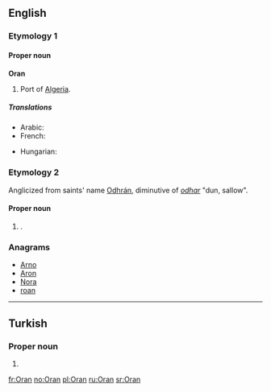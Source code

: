 {{also|oran|òran}}
==English==
{{wikipedia}}

===Etymology 1===
{{etystub}}

====Proper noun====
'''Oran'''

# Port of [[Algeria]].

=====Translations=====
{{trans-top|port of Algeria}}
* Arabic: {{t-|ar|وهران|p|tr=wahrān}}
* French: {{t+|fr|Oran}}
{{trans-mid}}
* Hungarian: {{t-|hu|Orán}}
{{trans-bottom}}

===Etymology 2===
Anglicized from {{etyl|ga}} saints' name [[Odhrán]], diminutive of ''[[odhar]]'' "dun, sallow".

====Proper noun====
{{en-proper noun}}

# {{given name|male|from=Irish}}.

===Anagrams===
* [[Arno#English|Arno]]
* [[Aron#English|Aron]]
* [[Nora#English|Nora]]
* [[roan#English|roan]]

----

==Turkish==

===Proper noun===
{{head|tr|proper noun}}

# {{given name|male|lang=tr}}

[[fr:Oran]]
[[no:Oran]]
[[pl:Oran]]
[[ru:Oran]]
[[sr:Oran]]
